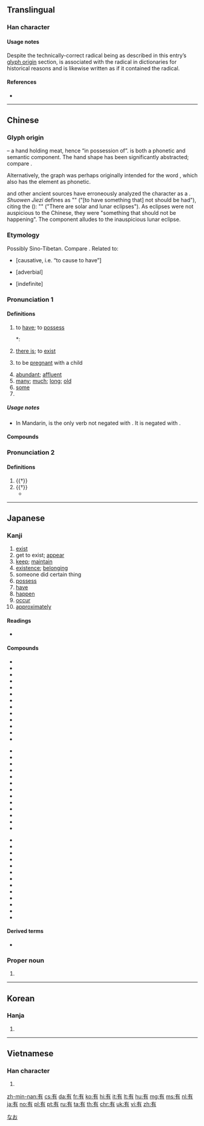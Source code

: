 {{character info/new}}
{{also|肴}}
==Translingual==
{{stroke order|type=animate}}
{{stroke order|type=jbw|strokes=6}}

===Han character===
{{Han char|rn=74|rad=月|as=02|sn=6|four=40227|canj=KB|ids=⿱𠂇月}}

====Usage notes====
Despite the technically-correct radical being {{l|zh|⺼||meat}} as described in this entry’s [[#Glyph_origin|glyph origin]] section, {{lang|zh|有}} is associated with the radical {{l|zh|月||moon}} in dictionaries for historical reasons and is likewise written as if it contained the {{lang|zh|月}} radical.

====References====
* {{Han ref|kx=0504.200|dkj=14332|dj=0880.020|hdz=32041.050|uh=6709|ud=26377|bh=A6B3|bd=42675}}

----

==Chinese==
{{zh-forms}}

===Glyph origin===
{{Han etyl}}
{{Han compound|又|t1=hand|肉|alt2=⺼|t2=meat|ls=psc|c1=p|c2=s}} – a hand holding meat, hence “in possession of”. {{lang|zh|又}} is both a phonetic and semantic component. The hand shape has been significantly abstracted; compare {{och-l|右}}.

Alternatively, the graph was perhaps originally intended for the word {{och-l|醢|minced pickled meat}}, which also has the {{och-l|又}} element as phonetic.

''{{w|Shuowen Jiezi}}'' and other ancient sources have erroneously analyzed the character as a {{Han compound|又|c1=p|月|c2=s|t2=moon|ls=psc|nocap=1}}. ''Shuowen Jiezi'' defines {{lang|zh|有}} as "{{lang|zh|不宜有也}}" ("[to have something that] not should be had"), citing the ''{{w|Spring and Autumn Annals}}'' ({{lang|zh|春秋傳}}): "{{lang|zh|日月有食之}}" ("There are solar and lunar eclipses"). As eclipses were not auspicious to the Chinese, they were "something that should not be happening". The {{lang|zh|月}} component alludes to the inauspicious lunar eclipse.

===Etymology===
Possibly Sino-Tibetan. Compare {{cog|bo|ཡོད||to be; to have}}. Related to:

* {{och-l|侑|to offer, to sacrifice}} [causative, i.e. “to cause to have”]
* {{och-l|又|again}} [adverbial]
* {{och-l|或|some; or}} [indefinite]

===Pronunciation 1===
{{zh-pron
|m=yǒu
|c=jau5
|h=pfs=yû
|md=ô/īu
|md_note=ô - vernacular; īu - literary
|mn=tw,xm,zz:ū/qz:ǔ/iú
|mn_note=ū/ǔ - vernacular; iú - literary
|mn-t=u6
|w=3hhieu
|mc=y
|oc=y
|ma=y
|cat=v,a
}}

====Definitions====
{{zh-hanzi}}

# to [[have]]; to [[possess]] {{gloss|when a subject is present}}
#: {{zh-ant|無}}
#: {{zh-x|我 有 兩 輛 車。|I have two cars.}}
#*: {{zh-x|甘 橘，大厘 城 有 之，其 味 酸。|Dali City has sweet tangerines, but their flavour is sour.|CL|ref={{RQ:Manshu|7|Tea, Trees, Herbs and Fruits|7}}}}
# [[there is]]; to [[exist]] {{gloss|when a subject is absent}}
#: {{zh-x|有 很 多 人。|'''There are''' a lot of people.}}
#: {{zh-x|這兒{r} 有 書 嗎？|'''Are there''' any books here?}}
# {{lb|zh|euphemistic}} to be [[pregnant]] with a child
# [[abundant]]; [[affluent]]
# [[many]]; [[much]]; {{lb|zh|of time}} [[long]]; {{lb|zh|of age}} [[old]]
# [[some]] {{gloss|indefinite pronoun}}
# {{surname|lang=zh}}

=====Usage notes=====
* In Mandarin, {{lang|zh|有}} is the only verb not negated with {{zh-l|不}}. It is negated with {{zh-l|沒}}.
:: {{zh-x|我 沒有 錢|I don't have any money}}

====Compounds====
{{zh-der|保有|原有|九有|只有|倘有|公有|含有|何有|另有|享有|僅有|公有林|不有|大有為|但有|國有|惡有|富有|光有|希有|固有|大有|園有桃|公有制|強有力|具有|山有樞|少有|崇有論|共有|占有|國有林|唯有|占有權|共有人|獨有|有恆|有良心|有庳|有文章|有鼻|據有|有形|有出息|有血性|有錢人|有人|有種|有生|有時|有力|有事|有理化|有餘|有益|有狐|有助|有一手|有信兒|有效|有零|有盼兒|有偏|有意識|有效期|有日|有模子|有章|有心|有日子|有面兒|有蹄類|有閒|或有|有意|有機酸|有哏|有機質|有肝膽|有年紀|有病|有時候|有賺頭|有舊|有好兒|有眼光|有喜|有的|有利|有守|有味|有采|有秋|有機|有奇|有理式|所有格|有點兒|有娠|無有|有司|有命|有了|烏有|既有|有肚腸|有案|有勾當|有眼色|故有|有來頭|有點|有臉|有心人|有落兒|有臉面|有底|有底稿|有得|有袋類|特有|有瓜葛|有限|有著落|有頃|有一套|有孝|有救|有幸|有擾|有樣子|有神論|有夏|有骨頭|有枝節|有禮|有窮|有室|有肚皮|有機物|有分寸|有勁|有如|有把握|有駜|有虞氏|有給職|萬有|有帳|有機的|有人家|有神|有功|民有|有奔頭|有司徹|有賴|有年|有理|有門兒|有講究|有私|有娀|有間|有害|沒有過|有斤兩|有徵|有請|有的是|江有汜|所有人|所有權|稀有|有勞|有北|有你的|有道|有趣|有兩日|有識|有眉目|有頭臉|私有|有分教|有錢|有熊|有頭兒|有光紙|有因|擁有|有準兒|有意思|有首尾|有終|有機體|沒有|牆有茨|有看頭|有成|有靈觀|私有制|有起色|有戲看|有服|有緣|有恥|沒有人|有眼力|有所思|有數兒|有想頭|有名氣|有恙|有門路|有頭腦|有為|有隙|有望|有理數|有待|有一腿|有譜兒|有故|有孔蟲|有靳道|有周|有撇斷|有瞽|有針線|有見識|有家|有數|有會|有巢氏|有鱗目|有骨氣|有關|有量|有身|有苗頭|有聲|有線電|有等|有竅|有空|有碴兒|有用|有無句|有氣|有極|有染|有會子|有方|有才|有情|有德|有後|有工夫|有客|有味兒|有名|有南北|有分兒|有出入|有來|有作為|有些|有分|摽有梅|有酒|握有|有漏|所有|罕有|領有|還沒有|繁有徒|間有|頗有|還有|賦有|莫須有}}

===Pronunciation 2===
{{zh-pron
|m=yòu
|c=jau6
|ma=y
|cat=adv,con
}}

====Definitions====
{{zh-hanzi}}

# {{†}} {{zh-alt-form|又|again}}
# {{†}} {{zh-alt-form|又|and; with a remainder of (when dividing an integer by ten)}}
#* {{zh-x|吾 十 有{yòu} 五 而 志 於 學，三十 而 立。|When I was 10 '''and''' 5 years (15 years old), I devoted myself to study. At the age of 30, I established myself (got a job and started a family).|CL|ref={{RQ:Confucius}} ([[:zh:s:論語#為政第二|論語．為政]])}}

{{zh-cat|Beginning}}

----

==Japanese==
{{stroke order|type=janimate}}

===Kanji===
{{ja-kanji|grade=3|rs=月02}}

# [[exist]]
# get to exist; [[appear]]
# [[keep]]; [[maintain]]
# [[existence]]; [[belonging]]
# someone did certain thing
# [[possess]]
# [[have]]
# [[happen]]
# [[occur]]
# [[approximately]]

====Readings====
* {{ja-readings|kanon=[[ゆう]] ([[yū]])|goon=[[う]] ([[u]])|kun=[[ある]] ([[aru]]), [[もつ]] ([[motsu]]), [[たもつ]] ([[tamotsu]])|nadzuke=[[あり]] (''ari''), [[すみ]] (''sumi''), [[たもつ]] (''tamotsu''), [[とお]] (''tō''), [[とも]] (''tomo''), [[なお]] (''nao''), [[なり]] (''nari''), [[みち]] (''michi''), [[もち]] (''mochi''), [[り]] (''ri'')}}

====Compounds====
{{top3}}
* {{ja-r|有余|ゆうよ}}
* {{ja-r|有明|ありあけ}}
* {{ja-r|有意|ゆうい}}
* {{ja-r|有為|ゆうい}}
* {{ja-r|有卦|うけ}}
* {{ja-r|有職|ゆうしょく}}
* {{ja-r|有識|ゆうしき}}
* {{ja-r|有象無象|うぞうむぞう}}
* {{ja-r|有益|ゆうえき}}
* {{ja-r|有縁|ゆうえん}}
* {{ja-r|有休|ゆうきゅう}}
* {{ja-r|有窮|ゆうきゅう}}
* {{ja-r|有功|ゆうこう}}
{{mid3}}
* {{ja-r|有頂天|うちょうてん}}
* {{ja-r|有徳|ゆうとく}}
* {{ja-r|有名無実|ゆうめいむじつ}}
* {{ja-r|有無|うむ}}
* {{ja-r|有耶無耶|うやむや}}
* {{ja-r|有事|ゆうじ}}
* {{ja-r|有能|ゆうのう}}
* {{ja-r|有機|ゆうき}}
* {{ja-r|有識者|ゆうしきしゃ}}
* {{ja-r|有終|ゆうしゅう}}
* {{ja-r|有情|ゆうじょう}}
* {{ja-r|有色|ゆうしょく}}
* {{ja-r|有身|ゆうしん}}
{{mid3}}
* {{ja-r|有限|ゆうげん}}
* {{ja-r|有恒|ゆうこう}}
* {{ja-r|有効|ゆうこう}}
* {{ja-r|有司|ゆうし}}
* {{ja-r|有数|ゆうすう}}
* {{ja-r|有職故実|ゆうそくこじつ}}
* {{ja-r|有望|ゆうぼう}}
* {{ja-r|有名|ゆうめい}}
* {{ja-r|有徳人|ゆうとくじん}}
* {{ja-r|有用|ゆうよう}}
* {{ja-r|有利|ゆうり}}
* {{ja-r|有理|ゆうり}}
* {{ja-r|有理数|ゆうりすう}}
{{bottom}}

====Derived terms====
* {{ja-r|有る|ある}}

===Proper noun===
{{ja-pos|proper|なお}}

# {{given name|female|lang=ja}}

[[Category:Japanese female given names|なお]]

----

==Korean==

===Hanja===
{{ko-hanja|hangeul=유|eumhun=[[있다]] (Itta)|rv=yu|mr=yu|y=yu}}

# {{defn|lang=ko|sort=月02}}

----

==Vietnamese==

===Han character===
{{vi-hantu|[[hữu]], [[hỡi]], [[hơi]], [[nhất]]|rs=月02}}

# {{defn|lang=vi|sort=月02}}

[[zh-min-nan:有]]
[[cs:有]]
[[da:有]]
[[fr:有]]
[[ko:有]]
[[hi:有]]
[[it:有]]
[[lt:有]]
[[hu:有]]
[[mg:有]]
[[ms:有]]
[[nl:有]]
[[ja:有]]
[[no:有]]
[[pl:有]]
[[pt:有]]
[[ru:有]]
[[ta:有]]
[[th:有]]
[[chr:有]]
[[uk:有]]
[[vi:有]]
[[zh:有]]